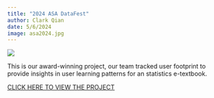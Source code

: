 ```yaml
---
title: "2024 ASA DataFest"
author: Clark Qian
date: 5/6/2024
image: asa2024.jpg
---
```

![](asa2024.jpg) 


This is our award-winning project, our team tracked user footprint to provide insights in user learning patterns for an statistics e-textbook. 

[CLICK HERE TO VIEW THE PROJECT](https://github.com/Pafuuuu/ASA-DATAFEST-2024/tree/main)
